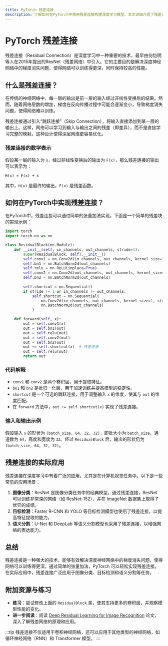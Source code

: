 ```yaml
---
title: PyTorch 残差连接
description: 了解如何在PyTorch中使用残差连接构建深度学习模型。本文详细介绍了残差连接的概念、实现方法以及实际应用场景。
---
```


# PyTorch 残差连接

残差连接（Residual Connection）是深度学习中一种重要的技术，最早由何恺明等人在2015年提出的ResNet（残差网络）中引入。它的主要目的是解决深度神经网络中的梯度消失问题，使得网络可以训练得更深，同时保持较高的性能。

## 什么是残差连接？

在传统的神经网络中，每一层的输出是前一层的输入经过非线性变换后的结果。然而，随着网络层数的增加，梯度在反向传播过程中可能会逐渐变小，导致梯度消失问题，使得网络难以训练。

残差连接通过引入“跳跃连接”（Skip Connection），将输入直接添加到某一层的输出上。这样，网络可以学习到输入与输出之间的残差（即差异），而不是直接学习完整的映射。这种设计使得深层网络更容易优化。

### 残差连接的数学表示

假设某一层的输入为 `x`，经过非线性变换后的输出为 `F(x)`，那么残差连接的输出可以表示为：

```
H(x) = F(x) + x
```

其中，`H(x)` 是最终的输出，`F(x)` 是残差函数。

## 如何在PyTorch中实现残差连接？

在PyTorch中，残差连接可以通过简单的张量加法实现。下面是一个简单的残差块的实现示例：

```python
import torch
import torch.nn as nn

class ResidualBlock(nn.Module):
    def __init__(self, in_channels, out_channels, stride=1):
        super(ResidualBlock, self).__init__()
        self.conv1 = nn.Conv2d(in_channels, out_channels, kernel_size=3, stride=stride, padding=1, bias=False)
        self.bn1 = nn.BatchNorm2d(out_channels)
        self.relu = nn.ReLU(inplace=True)
        self.conv2 = nn.Conv2d(out_channels, out_channels, kernel_size=3, stride=1, padding=1, bias=False)
        self.bn2 = nn.BatchNorm2d(out_channels)
        
        self.shortcut = nn.Sequential()
        if stride != 1 or in_channels != out_channels:
            self.shortcut = nn.Sequential(
                nn.Conv2d(in_channels, out_channels, kernel_size=1, stride=stride, bias=False),
                nn.BatchNorm2d(out_channels)
            )

    def forward(self, x):
        out = self.conv1(x)
        out = self.bn1(out)
        out = self.relu(out)
        out = self.conv2(out)
        out = self.bn2(out)
        out += self.shortcut(x)  # 残差连接
        out = self.relu(out)
        return out
```

### 代码解释

- `conv1` 和 `conv2` 是两个卷积层，用于提取特征。
- `bn1` 和 `bn2` 是批归一化层，用于加速训练并提高模型的稳定性。
- `shortcut` 是一个可选的跳跃连接，用于调整输入 `x` 的维度，使其与 `out` 的维度匹配。
- 在 `forward` 方法中，`out += self.shortcut(x)` 实现了残差连接。

### 输入和输出示例

假设输入 `x` 的形状为 `(batch_size, 64, 32, 32)`，即批大小为 `batch_size`，通道数为 `64`，高度和宽度为 `32`。经过 `ResidualBlock` 后，输出的形状仍为 `(batch_size, 64, 32, 32)`。

## 残差连接的实际应用

残差连接在深度学习中有着广泛的应用，尤其是在计算机视觉任务中。以下是一些常见的应用场景：

1. **图像分类**：ResNet 是图像分类任务中的经典模型，通过残差连接，ResNet 可以训练非常深的网络（如 ResNet-152），并在 ImageNet 数据集上取得了优异的成绩。
2. **目标检测**：Faster R-CNN 和 YOLO 等目标检测模型也使用了残差连接，以提高特征提取的能力。
3. **语义分割**：U-Net 和 DeepLab 等语义分割模型也采用了残差连接，以增强网络的表达能力。

## 总结

残差连接是一种强大的技术，能够有效解决深度神经网络中的梯度消失问题，使得网络可以训练得更深。通过简单的张量加法，PyTorch 可以轻松实现残差连接。在实际应用中，残差连接广泛应用于图像分类、目标检测和语义分割等任务。

## 附加资源与练习

- **练习**：尝试修改上面的 `ResidualBlock` 类，使其支持更多的卷积层，并观察模型性能的变化。
- **进一步阅读**：阅读 [Deep Residual Learning for Image Recognition](https://arxiv.org/abs/1512.03385) 论文，深入了解残差网络的原理和应用。

:::tip
残差连接不仅适用于卷积神经网络，还可以应用于其他类型的神经网络，如循环神经网络（RNN）和 Transformer 模型。
:::
